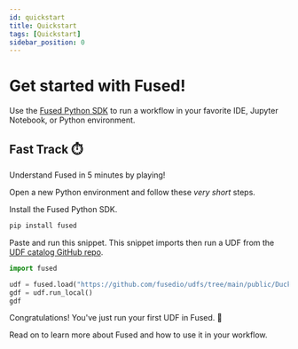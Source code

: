 ```yaml
---
id: quickstart
title: Quickstart
tags: [Quickstart]
sidebar_position: 0
---
```


# Get started with Fused!

Use the [Fused Python SDK](/docs/python-sdk) to run a workflow in your favorite IDE, Jupyter Notebook, or Python environment.

## Fast Track ⏱️

Understand Fused in 5 minutes by playing!

Open a new Python environment and follow these *very short* steps.

Install the Fused Python SDK.

```bash
pip install fused
```

Paste and run this snippet. This snippet imports then run a UDF from the [UDF catalog GitHub repo](https://github.com/fusedio/udfs/tree/main).

```python
import fused

udf = fused.load("https://github.com/fusedio/udfs/tree/main/public/DuckDB_NYC_Example")
gdf = udf.run_local()
gdf
```

Congratulations! You've just run your first UDF in Fused. 🎉

Read on to learn more about Fused and how to use it in your workflow.


<DocCardList className="DocCardList--no-description"/>